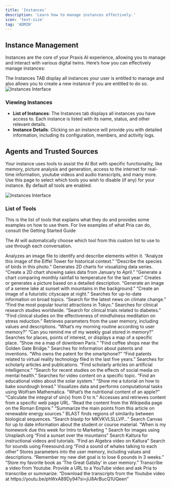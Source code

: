 ```yaml
---
title: 'Instances'
description: 'Learn how to manage instances effectively.'
icon: 'text-size'
tag: 'ADMIN'
---
```


## Instance Management
Instances are the core of your Praxis AI experience, allowing you to manage and interact with various digital twins. Here’s how you can effectively manage instances:

The Instances TAB display all instances your user is entitled to manage and also allows you to create a new instance if you are entitled to do so.
![Instances Interface](/images/guides/admin/instances.webp)



### Viewing Instances

- **List of Instances**: The Instances tab displays all instances you have access to. Each instance is listed with its name, status, and other relevant details.
- **Instance Details**: Clicking on an instance will provide you with detailed information, including its configuration, members, and activity logs.

## Agents and Trusted Sources
Your instance uses tools to assist the AI Bot with specific functionality, like memory, picture analysis and generation, access to the internet for real-time information, youtube videos and audio transcripts, and many more.
Use this page to select which tools you wish to disable (if any) for your instance. By default all tools are enabled.

![Instances Interface](/images/guides/admin/agents-trusted-sources.webp)

### List of Tools

This is the list of tools that explains what they do and provides some examples on how to use them. For live examples of what Pria can do, consult the Getting Started Guide

<Note>The AI will automatically choose which tool from this custom list to use to use through each conversation.</Note>

<AccordionGroup>
  <Accordion title="analyze_image">
Analyzes an image file to identify and describe elements within it.
“Analyze this image of the Eiffel Tower for historical context.”
“Describe the species of birds in this photo.”
  </Accordion>

<Accordion title="create_chart_2d">
Generates 2D charts for visualizing data series.
“Create a 2D chart showing sales data from January to April.”
“Generate a chart comparing monthly rainfall to temperature for the last year.”
</Accordion>

<Accordion title="generate_image">
Creates or generates a picture based on a detailed description.
“Generate an image of a serene lake at sunset with mountains in the background.”
“Create an image of a futuristic cityscape at night.”
</Accordion>

<Accordion title="get_browser">
Searches for up-to-date information on broad topics.
“Search for the latest news on climate change.”
“Find the most popular tourist attractions in Tokyo.”
</Accordion>

<Accordion title="get_clinicaltrial">
Searches for clinical research studies worldwide.
“Search for clinical trials related to diabetes.”
“Find clinical studies on the effectiveness of mindfulness meditation on stress reduction.”
</Accordion>

<Accordion title="get_from_user_memory">
Retrieves parameters from the user memory, including values and descriptions.
“What’s my morning routine according to user memory?”
“Can you remind me of my weekly goal stored in memory?”
</Accordion>

<Accordion title="get_map">
Searches for places, points of interest, or displays a map of a specific place.
“Show me a map of downtown Paris.”
“Find coffee shops near the Golden Gate Bridge.”
</Accordion>

<Accordion title="get_patent">
Searches for information about patents and inventions.
“Who owns the patent for the smartphone?”
“Find patents related to virtual reality technology filed in the last five years.”
</Accordion>



<Accordion title="get_scholar">
Searches for scholarly articles and publications. “Find scholarly articles on artificial intelligence.”
“Search for recent studies on the effects of social media on mental health.”

</Accordion>

<Accordion title="get_video">
Searches for video content on a specific topic.
“Find an educational video about the solar system.”
“Show me a tutorial on how to bake sourdough bread.”
</Accordion>



<Accordion title="get_wolframalpha">
Visualizes data and performs computational tasks using Wolfram Mathematica.
“What’s the nutritional content of an apple?”
“Calculate the integral of sin(x) from 0 to π.”
</Accordion>

<Accordion title="read_url">
Accesses and retrieves content from a specific web page URL.
“Read the content from the Wikipedia page on the Roman Empire.”
“Summarize the main points from this article on renewable energy sources.”
</Accordion>

<Accordion title="search_blast">
BLAST finds regions of similarity between biological sequences.
“Search blastp for MKVKVLSLLVP…”
</Accordion>

<Accordion title="search_canvas">
Search Canvas for up to date information about the student or course material.
“When is my homework due this week for Intro to Marketing “
</Accordion>

<Accordion title="search_image">
Search for images using Unsplash.org
“Find a sunset over the mountains”
</Accordion>

<Accordion title="search_kaltura">
Search Kaltura for instructional videos and tutorials.
“Find an Algebra video on Kaltura”
</Accordion>

<Accordion title="search_sound">
Search for sounds using Freesound.org
“Find a sound of whales talking to each other”
</Accordion>

<Accordion title="set_in_user_memory">
Stores parameters into the user memory, including values and descriptions.
“Remember my new diet goal is to lose 6 pounds in 3 weeks.”
“Store my favorite book as ‘The Great Gatsby’ in user memory.”
</Accordion>

<Accordion title="transcribe_youtube">
Transcribe a video from Youtube.
Provide a URL to a YouTube video and ask Pria to transcribe or summarize.
“Download the transcripts from the Youtube video at https://youtu.be/phWxA89Dy94?si=jlJ8ArBucQ1UQeen”
</Accordion>
</AccordionGroup>
